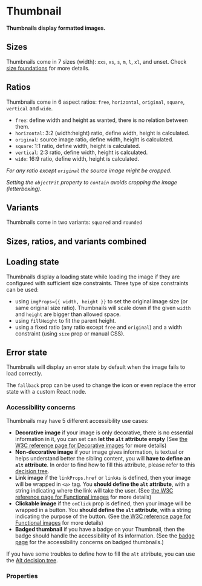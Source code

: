 
# Thumbnail

**Thumbnails display formatted images.**

## Sizes

Thumbnails come in 7 sizes (width): `xxs`, `xs`, `s`, `m`, `l`, `xl`, and unset.
Check [size foundations](/product/foundations/size) for more details.

<DemoBlock orientation="horizontal" demo="sizes" />

## Ratios

Thumbnails come in 6 aspect ratios: `free`, `horizontal`, `original`, `square`, `vertical` and `wide`.

- `free`: define width and height as wanted, there is no relation between them.
- `horizontal`: 3:2 (width:height) ratio, define width, height is calculated.
- `original`: source image ratio, define width, height is calculated.
- `square`: 1:1 ratio, define width, height is calculated.
- `vertical`: 2:3 ratio, define width, height is calculated.
- `wide`: 16:9 ratio, define width, height is calculated.

*For any ratio except `original` the source image might be cropped.*

<DemoBlock orientation="horizontal" demo="ratios" />

*Setting the `objectFit` property to `contain` avoids cropping the image (letterboxing).*

<DemoBlock orientation="horizontal">
    <Thumbnail
        image="/demo-assets/landscape3.jpg"
        alt="Square"
        size="xl"
        aspectRatio="wide"
        objectFit="contain"
        style={{ background: 'black' }}
    />
</DemoBlock>

## Variants

Thumbnails come in two variants: `squared` and `rounded`

<DemoBlock orientation="horizontal" demo="variants" />

## Sizes, ratios, and variants combined

<DemoBlock orientation="horizontal" demo="combined" />

## Loading state

<DemoBlock orientation="horizontal" demo="loading" withThemeSwitcher />

Thumbnails display a loading state while loading the image if they are configured with sufficient size constraints.
Three type of size constraints can be used:

- using `imgProps={{ width, height }}` to set the original image size (or same original size ratio).
  Thumbnails will scale down if the given `width` and `height` are bigger than allowed space.
- using `fillHeight` to fit the parent height.
- using a fixed ratio (any ratio except `free` and `original`) and a width constraint (using `size` prop or manual CSS).

## Error state

Thumbnails will display an error state by default when the image fails to load correctly.

<DemoBlock orientation="horizontal" demo="error" withThemeSwitcher />

The `fallback` prop can be used to change the icon or even replace the error state with a custom React node.

<DemoBlock orientation="horizontal" demo="error-fallback" withThemeSwitcher />

### Accessibility concerns

Thumbnails may have 5 different accessibility use cases:
- **Decorative image** if your image is only decorative, there is no essential information in it, you can set can **let the `alt` attribute empty**
(See [the W3C reference page for Decorative images](https://www.w3.org/WAI/tutorials/images/decorative/) for more details)
- **Non-decorative image** if your image gives information, is textual or helps understand better the sibling content, you will **have to
define an `alt` attribute**.
In order to find how to fill this attribute, please refer to this [decision tree](https://www.w3.org/WAI/tutorials/images/decision-tree/).
- **Link image** if the `linkProps.href` or `linkAs` is defined, then your image will be wrapped in `<a>` tag.
You **should define the `alt` attribute**, with a string indicating where the link will take the user.
(See [the W3C reference page for Functional images](https://www.w3.org/WAI/tutorials/images/functional/) for more details)
- **Clickable image** if the `onClick` prop is defined, then your image will be wrapped in a button.
You **should define the `alt` attribute**, with a string indicating the purpose of the button.
(See [the W3C reference page for Functional images](https://www.w3.org/WAI/tutorials/images/functional/) for more details)
- **Badged thumbnail** if you have a badge on your Thumbnail, then the badge should handle the accessibility of its information.
(See the [badge page](../badge#accessibility-concerns) for the accessibility concerns on badged thumbnails.)

If you have some troubles to define how to fill the `alt` attribute, you can use the [Alt decision tree](https://www.w3.org/WAI/tutorials/images/decision-tree/).

### Properties

<PropTable component="Thumbnail" />
